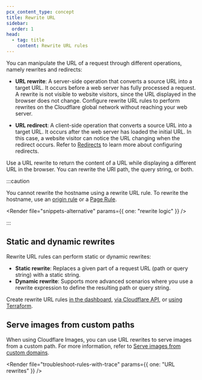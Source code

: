 ```yaml
---
pcx_content_type: concept
title: Rewrite URL
sidebar:
  order: 1
head:
  - tag: title
    content: Rewrite URL rules
---
```



You can manipulate the URL of a request through different operations, namely rewrites and redirects:

- **URL rewrite**: A server-side operation that converts a source URL into a target URL. It occurs before a web server has fully processed a request. A rewrite is not visible to website visitors, since the URL displayed in the browser does not change. Configure rewrite URL rules to perform rewrites on the Cloudflare global network without reaching your web server.

- **URL redirect**: A client-side operation that converts a source URL into a target URL. It occurs after the web server has loaded the initial URL. In this case, a website visitor can notice the URL changing when the redirect occurs. Refer to [Redirects](/rules/url-forwarding/) to learn more about configuring redirects.

Use a URL rewrite to return the content of a URL while displaying a different URL in the browser. You can rewrite the URI path, the query string, or both.

:::caution

You cannot rewrite the hostname using a rewrite URL rule. To rewrite the hostname, use an [origin rule](/rules/origin-rules/) or a [Page Rule](/rules/page-rules/how-to/override-url-or-ip-address/).

<Render file="snippets-alternative" params={{ one: "rewrite logic" }} />

:::

## Static and dynamic rewrites

Rewrite URL rules can perform static or dynamic rewrites:

- **Static rewrite**: Replaces a given part of a request URL (path or query string) with a static string.
- **Dynamic rewrite**: Supports more advanced scenarios where you use a rewrite expression to define the resulting path or query string.

Create rewrite URL rules [in the dashboard](/rules/transform/url-rewrite/create-dashboard/), [via Cloudflare API](/rules/transform/url-rewrite/create-api/), or [using Terraform](/terraform/additional-configurations/transform-rules/#create-a-rewrite-url-rule).

## Serve images from custom paths

When using Cloudflare Images, you can use URL rewrites to serve images from a custom path. For more information, refer to [Serve images from custom domains](/images/manage-images/serve-images/serve-from-custom-domains/).

<Render file="troubleshoot-rules-with-trace" params={{ one: "URL rewrites" }} />
